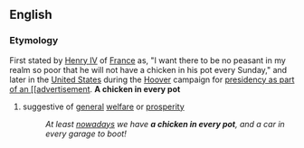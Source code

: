 == English ==
=== Etymology ===
First stated by [[Henry IV]] of [[France]] as, "I want there to be no peasant in my realm so poor that he will not have a chicken in his pot every Sunday," and later in the [[United States]] during the [[Hoover]] campaign for [[presidency as part of an [[advertisement]].
{{idiom2}}
'''A chicken in every pot'''
# suggestive of [[general]] [[welfare]] or [[prosperity]]
#: ''At least [[nowadays]] we have '''a chicken in every pot''', and a car in every garage to boot!''